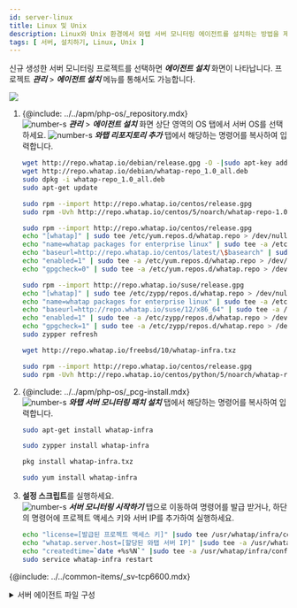 ```yaml
---
id: server-linux
title: Linux 및 Unix
description: Linux와 Unix 환경에서 와탭 서버 모니터링 에이전트를 설치하는 방법을 제공합니다.
tags: [ 서버, 설치하기, Linux, Unix ]
---
```



신규 생성한 서버 모니터링 프로젝트를 선택하면 ***에이전트 설치*** 화면이 나타납니다. 프로젝트 ***관리*** > ***에이전트 설치*** 메뉴를 통해서도 가능합니다.

![](/img/server-install.png) 
 
1. {@include: ../../apm/php-os/_repository.mdx}  
    ![number-s](/img/number-01.png) ***관리*** > ***에이전트 설치*** 화면 상단 영역의 OS 탭에서 서버 OS를 선택하세요. ![number-s](/img/number-02.png) ***와탭 리포지토리 추가*** 탭에서 해당하는 명령어를 복사하여 입력합니다.
    
    <Tabs>
    <TabItem value="du" label="Debian / Ubuntu" default>

    ```bash title=SH
    wget http://repo.whatap.io/debian/release.gpg -O -|sudo apt-key add -
    wget http://repo.whatap.io/debian/whatap-repo_1.0_all.deb
    sudo dpkg -i whatap-repo_1.0_all.deb
    sudo apt-get update
    ```

    </TabItem>
    <TabItem value="co" label="CentOS">

    ```bash title=SH
    sudo rpm --import http://repo.whatap.io/centos/release.gpg
    sudo rpm -Uvh http://repo.whatap.io/centos/5/noarch/whatap-repo-1.0-1.noarch.rpm
    ```

    </TabItem>
    <TabItem value="al" label="Amazon Linux">

    ```bash title=SH
    sudo rpm --import http://repo.whatap.io/centos/release.gpg
    echo "[whatap]" | sudo tee /etc/yum.repos.d/whatap.repo > /dev/null
    echo "name=whatap packages for enterprise linux" | sudo tee -a /etc/yum.repos.d/whatap.repo > /dev/null
    echo "baseurl=http://repo.whatap.io/centos/latest/\$basearch" | sudo tee -a /etc/yum.repos.d/whatap.repo > /dev/null
    echo "enabled=1" | sudo tee -a /etc/yum.repos.d/whatap.repo > /dev/null
    echo "gpgcheck=0" | sudo tee -a /etc/yum.repos.d/whatap.repo > /dev/null
    ```

    </TabItem>
    </Tabs>
    <Tabs>
    <TabItem value="suse" label="SUSE">

    ```bash title=SH
    sudo rpm --import http://repo.whatap.io/suse/release.gpg
    echo "[whatap]" | sudo tee /etc/zypp/repos.d/whatap.repo > /dev/null
    echo "name=whatap packages for enterprise linux" | sudo tee -a /etc/zypp/repos.d/whatap.repo > /dev/null
    echo "baseurl=http://repo.whatap.io/suse/12/x86_64" | sudo tee -a /etc/zypp/repos.d/whatap.repo > /dev/null
    echo "enabled=1" | sudo tee -a /etc/zypp/repos.d/whatap.repo > /dev/null
    echo "gpgcheck=1" | sudo tee -a /etc/zypp/repos.d/whatap.repo > /dev/null
    sudo zypper refresh
    ```

    </TabItem>
    <TabItem value="fb" label="FreeBSD">

    ```bash title=SH
    wget http://repo.whatap.io/freebsd/10/whatap-infra.txz
    ```

    </TabItem>
    <TabItem value="xs" label="XenServer">

    ```bash title=SH
    sudo rpm --import http://repo.whatap.io/centos/release.gpg
    sudo rpm -Uvh http://repo.whatap.io/centos/python/5/noarch/whatap-repo-1.0-1.noarch.rpm
    ```

    </TabItem>
    </Tabs> 

1. {@include: ../../apm/php-os/_pcg-install.mdx}  
    ![number-s](/img/number-03.png) ***와탭 서버 모니터링 패치 설치*** 탭에서 해당하는 명령어를 복사하여 입력합니다.
    
    <Tabs>
    <TabItem value="du" label="Debian / Ubuntu" default>

    ```bash title=SH
    sudo apt-get install whatap-infra
    ```

    </TabItem>
    <TabItem value="suse" label="SUSE">

    ```bash title=SH
    sudo zypper install whatap-infra
    ```

    </TabItem>
    <TabItem value="fb" label="FreeBSD">

    ```bash title=SH
    pkg install whatap-infra.txz
    ```

    </TabItem>
    </Tabs>
    <Tabs>
    <TabItem value="cax" label="CentOS / Amazon Linux / XenServer">

    ```bash title=SH
    sudo yum install whatap-infra
    ```
    
    </TabItem>
    </Tabs> 

1. **설정 스크립트**를 실행하세요.  
    ![number-s](/img/number-04.png) ***서버 모니터링 시작하기*** 탭으로 이동하여 명령어를 발급 받거나, 하단의 명령어에 프로젝트 액세스 키와 서버 IP를 추가하여 실행하세요.

    ```bash
    echo "license=[발급된 프로젝트 액세스 키]" |sudo tee /usr/whatap/infra/conf/whatap.conf
    echo "whatap.server.host=[할당된 와탭 서버 IP]" |sudo tee -a /usr/whatap/infra/conf/whatap.conf
    echo "createdtime=`date +%s%N`" |sudo tee -a /usr/whatap/infra/conf/whatap.conf
    sudo service whatap-infra restart
    ```

{@include: ../../common-items/_sv-tcp6600.mdx}

<details>
<summary>서버 에이전트 파일 구성</summary>

{@include: ../../common-items/_sv-cpf.mdx} 
{@include: ../../common-items/_sv-lf-cpf.mdx}               

</details>    

<!-- 
    :::note
    에이전트에서 수집 서버로 **TCP 6600** 포트 접근이 가능해야 합니다.(TCP 아웃바운드)
    :::
-->    